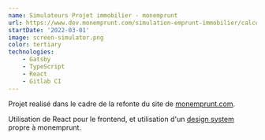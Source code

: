 ```yaml
---
name: Simulateurs Projet immobilier - monemprunt
url: https://www.dev.monemprunt.com/simulation-emprunt-immobilier/calcul-mensualites-credit-immobilier/
startDate: '2022-03-01'
image: screen-simulator.png
color: tertiary
technologies:
    - Gatsby
    - TypeScript
    - React
    - Gitlab CI
---
```


Projet realisé dans le cadre de la refonte du site de [monemprunt.com](https://monemprunt.com).

Utilisation de React pour le frontend, et utilisation d'un [design system](https://mec-design-system.netlify.app/) propre à monemprunt. 
